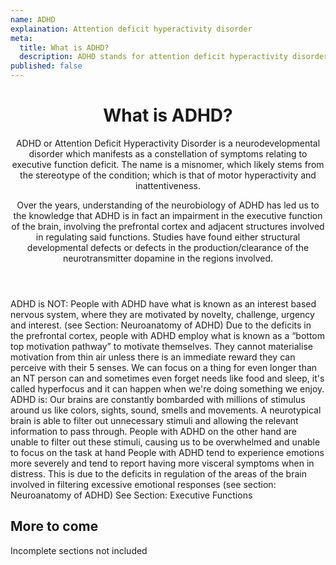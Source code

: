 ```yaml
---
name: ADHD
explaination: Attention deficit hyperactivity disorder
meta:
  title: What is ADHD?
  description: ADHD stands for attention deficit hyperactivity disorder. Learn about what it means to have ADHD.
published: false
---
```


<PreviewBanner googleDocUrl="https://docs.google.com/document/d/1Y-MIXDSammRpLvcwJD_6GRkyRZzm4BVRp5P7RuVXvNA/edit?usp=sharing" />

<Header>

# What is ADHD?

ADHD or Attention Deficit Hyperactivity Disorder is a neurodevelopmental disorder which manifests as a constellation of symptoms relating to executive function deficit. The name is a misnomer, which likely stems from the stereotype of the condition; which is that of motor hyperactivity and inattentiveness.

Over the years, understanding of the neurobiology of ADHD has led us to the knowledge that ADHD is in fact an impairment in the executive function of the brain, involving the prefrontal cortex and adjacent structures involved in regulating said functions. Studies have found either structural developmental defects or defects in the production/clearance of the neurotransmitter dopamine in the regions involved.

</Header>

<Box>
<div>
<IconHeading url="/icons/cross.svg" alt="Cross icon">ADHD is NOT:</IconHeading>

<Definition>
<DefinitionItem summary="Being lazy">
People with ADHD have what is known as an interest based nervous system, where they are motivated by novelty, challenge, urgency and interest. (see Section: Neuroanatomy of ADHD)
</DefinitionItem>
<DefinitionItem summary="Not trying hard enough">
Due to the deficits in the prefrontal cortex, people with ADHD employ what is known as a “bottom top motivation pathway” to motivate themselves. They cannot materialise motivation from thin air unless there is an immediate reward they can perceive with their 5 senses.
</DefinitionItem>
<DefinitionItem summary="Never being able to focus">
We can focus on a thing for even longer than an NT person can and sometimes even forget needs like food and sleep, it's called hyperfocus and it can happen when we're doing something we enjoy. 
</DefinitionItem>
</Definition>
</div>

<div>
<IconHeading url="/icons/check.svg" alt="Check icon">ADHD is:</IconHeading>

<Definition>
<DefinitionItem summary="Difficulty regulating focus and motivation">
Our brains are constantly bombarded with millions of stimulus around us like colors, sights, sound, smells and movements. A neurotypical brain is able to filter out unnecessary stimuli and allowing the relevant information to pass through. People with ADHD on the other hand are unable to filter out these stimuli, causing us to be overwhelmed and unable to focus on the task at hand
</DefinitionItem>
<DefinitionItem summary="Emotional dysregulation">
People with ADHD tend to experience emotions more severely and tend to report having more visceral symptoms when in distress. This is due to the deficits in regulation of the areas of the brain involved in filtering excessive emotional responses (see section: Neuroanatomy of ADHD)
</DefinitionItem>
<DefinitionItem summary="Executive dysfunction">
See Section: Executive Functions
</DefinitionItem>
</Definition>
</div>

</Box>

<Section>

## More to come

Incomplete sections not included

</Section>

